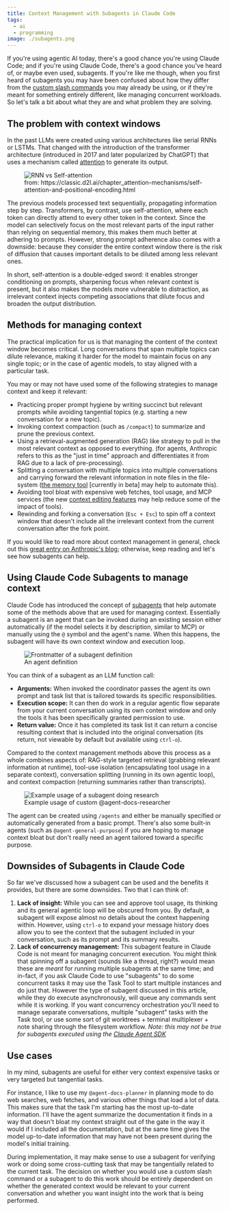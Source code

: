 ```yaml
---
title: Context Management with Subagents in Claude Code
tags:
  - ai
  - programming
image: ./subagents.png
---
```



If you're using agentic AI today, there's a good chance you're using Claude Code; and if you're using Claude Code,
there's a good chance you've heard of, or maybe even used, subagents. If you're like me though, when you first heard of
subagents you may have been confused about how they differ from the
[custom slash commands](https://docs.claude.com/en/docs/claude-code/slash-commands#custom-slash-commands) you may
already be using, or if they're meant for something entirely different, like managing concurrent workloads. So let's
talk a bit about what they are and what problem they are solving.

## The problem with context windows

In the past LLMs were created using various architectures like serial RNNs or LSTMs. That changed with the introduction
of the transformer architecture (introduced in 2017 and later popularized by ChatGPT) that uses a mechanism called
[attention](<https://en.wikipedia.org/wiki/Attention_(machine_learning)>) to generate its output.

<figure class="smallest right">
  <img src={imgSelfAttention.src} alt="RNN vs Self-attention" />
  <figcaption>
    from: https://classic.d2l.ai/chapter_attention-mechanisms/self-attention-and-positional-encoding.html
  </figcaption>
</figure>

The previous models processed text sequentially, propagating information step by step. Transformers, by contrast, use
self-attention, where each token can directly attend to every other token in the context. Since the model can
selectively focus on the most relevant parts of the input rather than relying on sequential memory, this makes them much
better at adhering to prompts. However, strong prompt adherence also comes with a downside: because they consider the
entire context window there is the risk of diffusion that causes important details to be diluted among less relevant
ones.

In short, self-attention is a double-edged sword: it enables stronger conditioning on prompts, sharpening focus when
relevant context is present, but it also makes the models more vulnerable to distraction, as irrelevant context injects
competing associations that dilute focus and broaden the output distribution.

## Methods for managing context

The practical implication for us is that managing the content of the context window becomes critical. Long conversations
that span multiple topics can dilute relevance, making it harder for the model to maintain focus on any single topic; or
in the case of agentic models, to stay aligned with a particular task.

You may or may not have used some of the following strategies to manage context and keep it relevant:

- Practicing proper prompt hygiene by writing succinct but relevant prompts while avoiding tangential topics (e.g.
  starting a new conversation for a new topic).
- Invoking context compaction (such as `/compact`) to summarize and prune the previous context.
- Using a retrieval-augmented generation (RAG) like strategy to pull in the most relevant context as opposed to
  everything. (for agents, Anthropic refers to this as the "just in time" approach and differentiates it from RAG due to
  a lack of pre-processing).
- Splitting a conversation with multiple topics into multiple conversations and carrying forward the relevant
  information in note files in the file-system
  ([the memory tool](https://docs.claude.com/en/docs/agents-and-tools/tool-use/memory-tool) [currently in beta] may help
  to automate this).
- Avoiding tool bloat with expensive web fetches, tool usage, and MCP services (the new
  [context editing features](https://www.anthropic.com/news/context-management) may help reduce some of the impact of
  tools).
- Rewinding and forking a conversation (`Esc + Esc`) to spin off a context window that doesn't include all the
  irrelevant context from the current conversation after the fork point.

If you would like to read more about context management in general, check out this
[great entry on Anthropic's blog](https://www.anthropic.com/engineering/effective-context-engineering-for-ai-agents);
otherwise, keep reading and let's see how subagents can help.

## Using Claude Code Subagents to manage context

Claude Code has introduced the concept of [subagents](https://docs.claude.com/en/docs/claude-code/sub-agents) that help
automate some of the methods above that are used for managing context. Essentially a subagent is an agent that can be
invoked during an existing session either automatically (if the model selects it by description, similar to MCP) or
manually using the `@` symbol and the agent's name. When this happens, the subagent will have its own context window and
execution loop.

<figure class="right">
  <img src={imgAgentManifest.src} alt="Frontmatter of a subagent definition" />
  <figcaption>An agent definition</figcaption>
</figure>

You can think of a subagent as an LLM function call:

- **Arguments:** When invoked the coordinator passes the agent its own prompt and task list that is tailored towards its
  specific responsibilities.
- **Execution scope:** It can then do work in a regular agentic flow separate from your current conversation using its
  own context window and only the tools it has been specifically granted permission to use.
- **Return value:** Once it has completed its task list it can return a concise resulting context that is included into
  the original conversation (its return, not viewable by default but available using `ctrl-o`).

Compared to the context management methods above this process as a whole combines aspects of: RAG-style targeted
retrieval (grabbing relevant information at runtime), tool-use isolation (encapsulating tool usage in a separate
context), conversation splitting (running in its own agentic loop), and context compaction (returning summaries rather
than transcripts).

<figure class="center">
  <img src={imgAgentDocResearcher.src} alt="Example usage of a subagent doing research" />
  <figcaption>Example usage of custom @agent-docs-researcher</figcaption>
</figure>

The agent can be created using `/agents` and either be manually specified or automatically generated from a basic
prompt. There's also some built-in agents (such as `@agent-general-purpose`) if you are hoping to manage context bloat
but don't really need an agent tailored toward a specific purpose.

## Downsides of Subagents in Claude Code

So far we've discussed how a subagent can be used and the benefits it provides, but there are some downsides. Two that I
can think of:

1. **Lack of insight:** While you can see and approve tool usage, its thinking and its general agentic loop will be
   obscured from you. By default, a subagent will expose almost no details about the context happening within. However,
   using `ctrl-o` to expand your message history does allow you to see the context that the subagent included in your
   conversation, such as its prompt and its summary results.
2. **Lack of concurrency management:** This subagent feature in Claude Code is not meant for managing concurrent
   execution. You might think that spinning off a subagent (sounds like a thread, right?) would mean these are _meant_
   for running multiple subagents at the same time; and in-fact, if you ask Claude Code to use "subagents" to do some
   concurrent tasks it may use the Task Tool to start multiple instances and do just that. However the type of subagent
   discussed in this article, while they do execute asynchronously, will queue any commands sent while it is working. If
   you want concurrency orchestration you'll need to manage separate conversations, multiple "subagent" tasks with the
   Task tool, or use some sort of git worktrees + terminal multiplexer + note sharing through the filesystem workflow.
   _Note: this may not be true for subagents executed using the
   [Claude Agent SDK](https://docs.claude.com/en/api/agent-sdk/subagents)_

## Use cases

In my mind, subagents are useful for either very context expensive tasks or very targeted but tangential tasks.

For instance, I like to use my `@agent-docs-planner` in planning mode to do web searches, web fetches, and various other
things that load a lot of data. This makes sure that the task I'm starting has the most up-to-date information. I'll
have the agent summarize the documentation it finds in a way that doesn't bloat my context straight out of the gate in
the way it would if I included all the documentation, but at the same time gives the model up-to-date information that
may have not been present during the model's initial training.

During implementation, it may make sense to use a subagent for verifying work or doing some cross-cutting task that may
be tangentially related to the current task. The decision on whether you would use a custom slash command or a subagent
to do this work should be entirely dependent on whether the generated context would be relevant to your current
conversation and whether you want insight into the work that is being performed.
